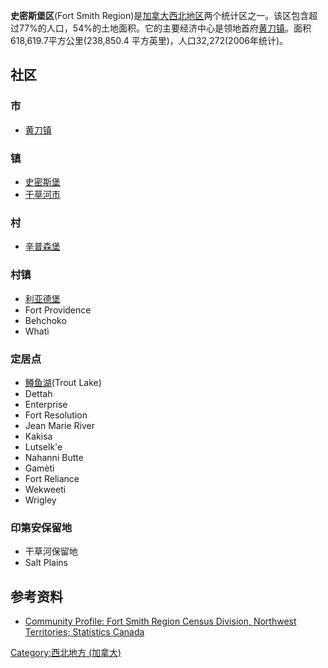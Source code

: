 '''史密斯堡区'''(Fort Smith Region)是[[加拿大|加拿大]][[西北地区_(加拿大)|西北地区]]两个统计区之一。该区包含超过77%的人口，54%的土地面积。它的主要经济中心是领地首府[[黄刀镇|黄刀镇]]。面积618,619.7平方公里(238,850.4 平方英里)，人口32,272(2006年统计)。 

== 社区 ==

=== 市 ===
*[[黄刀镇|黄刀镇]]

=== 镇 ===
*[[史密斯堡|史密斯堡]]
*[[干草河市|干草河市]]

=== 村 ===
*[[辛普森堡|辛普森堡]]

=== 村镇 ===
*[[利亚德堡|利亚德堡]]
* Fort Providence
* Behchoko
* Whatì

=== 定居点 ===
*[[鳟鱼湖|鳟鱼湖]](Trout Lake)
* Dettah
* Enterprise
* Fort Resolution
* Jean Marie River
* Kakisa
* Lutselk'e
* Nahanni Butte
* Gamèti
* Fort Reliance
* Wekweeti
* Wrigley

=== 印第安保留地 ===
*干草河保留地
*Salt Plains

==参考资料==
*[http://www12.statcan.ca/english/census06/data/profiles/community/Details/Page.cfm?Lang=E&Geo1=CD&Code1=6106&Geo2=PR&Code2=61&Data=Count&SearchText=Fort%20Smith&SearchType=Begins&SearchPR=01&B1=All&GeoLevel=&GeoCode=6106 Community Profile: Fort Smith Region Census Division, Northwest Territories; Statistics Canada]{{Wayback|url=http://www12.statcan.ca/english/census06/data/profiles/community/Details/Page.cfm?Lang=E&Geo1=CD&Code1=6106&Geo2=PR&Code2=61&Data=Count&SearchText=Fort%20Smith&SearchType=Begins&SearchPR=01&B1=All&GeoLevel=&GeoCode=6106 |date=20080417165049 }}

[[Category:西北地方_(加拿大)|Category:西北地方 (加拿大)]]